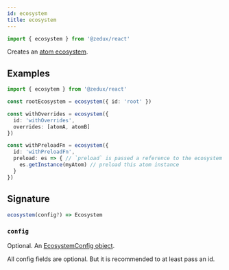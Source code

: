 ```yaml
---
id: ecosystem
title: ecosystem
---
```


```ts
import { ecosystem } from '@zedux/react'
```

Creates an [atom ecosystem](../classes/Ecosystem).

## Examples

```ts
import { ecosytem } from '@zedux/react'

const rootEcosystem = ecosystem({ id: 'root' })

const withOverrides = ecosystem({
  id: 'withOverrides',
  overrides: [atomA, atomB]
})

const withPreloadFn = ecosystem({
  id: 'withPreloadFn',
  preload: es => { // `preload` is passed a reference to the ecosystem
    es.getInstance(myAtom) // preload this atom instance
  }
})
```

## Signature

```ts
ecosystem(config?) => Ecosystem
```

### `config`

Optional. An [EcosystemConfig object](../types/EcosystemConfig).

All config fields are optional. But it is recommended to at least pass an id.
